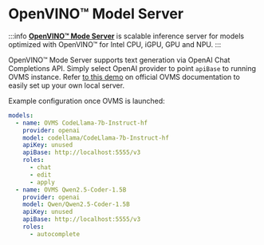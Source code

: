 # OpenVINO™ Model Server

:::info
[**OpenVINO™ Mode Server**](https://github.com/openvinotoolkit/model_server) is scalable inference server for models optimized with OpenVINO™ for Intel CPU, iGPU, GPU and NPU.
:::

OpenVINO™ Mode Server supports text generation via OpenAI Chat Completions API. Simply select OpenAI provider to point `apiBase` to running OVMS instance. Refer [to this demo](https://docs.openvino.ai/2025/model-server/ovms_demos_code_completion_vsc.html) on official OVMS documentation to easily set up your own local server.

Example configuration once OVMS is launched:

```yaml title="config.yaml"
models:
  - name: OVMS CodeLlama-7b-Instruct-hf
    provider: openai
    model: codellama/CodeLlama-7b-Instruct-hf
    apiKey: unused
    apiBase: http://localhost:5555/v3
    roles:
      - chat
      - edit
      - apply
  - name: OVMS Qwen2.5-Coder-1.5B
    provider: openai
    model: Qwen/Qwen2.5-Coder-1.5B
    apiKey: unused
    apiBase: http://localhost:5555/v3
    roles:
      - autocomplete
```
